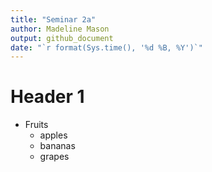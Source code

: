 ```yaml
---
title: "Seminar 2a"
author: Madeline Mason
output: github_document
date: "`r format(Sys.time(), '%d %B, %Y')`"
---
```

# Header 1

* Fruits
    * apples
    * bananas
    * grapes
